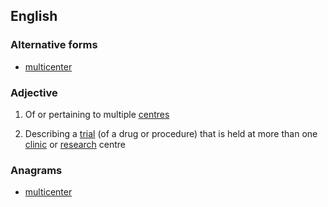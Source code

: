 ==English==

===Alternative forms===
* [[multicenter]]

===Adjective===
{{en-adj|-}}

# Of or pertaining to multiple [[centre]]s
# {{context|medicine}} Describing a [[trial]] (of a drug or procedure) that is held at more than one [[clinic]] or [[research]] centre

===Anagrams===
* [[multicenter#English|multicenter]]